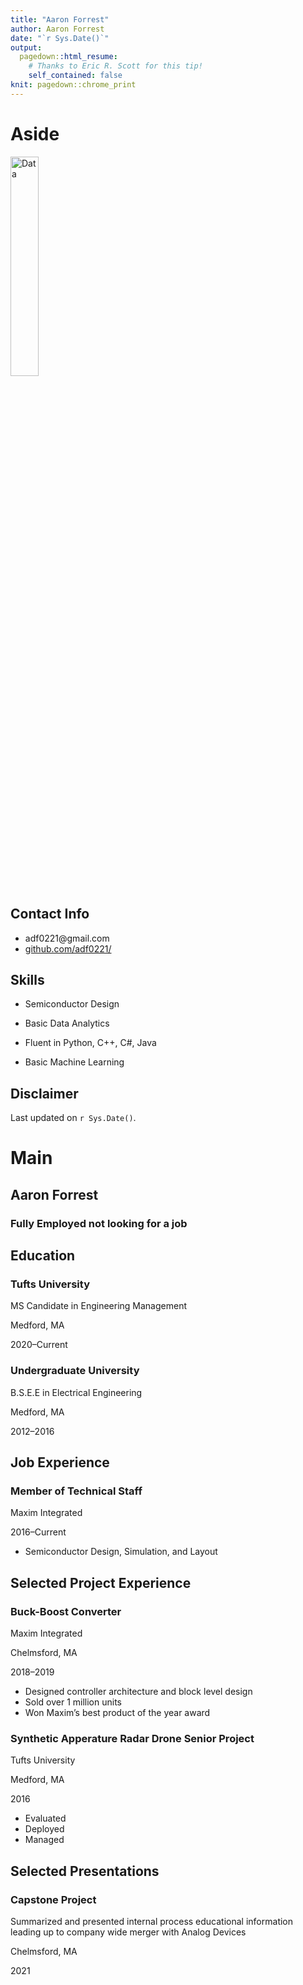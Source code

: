 ```yaml
---
title: "Aaron Forrest"
author: Aaron Forrest
date: "`r Sys.Date()`"
output:
  pagedown::html_resume:
    # Thanks to Eric R. Scott for this tip! 
    self_contained: false
knit: pagedown::chrome_print
---
```


Aside
================================================================================


![Data](data_icon.png){width=30%}
<!-- ![Data](`r here::here("data_icon.png")`) -->



Contact Info {#contact}
--------------------------------------------------------------------------------

- <i class="fa fa-envelope"></i>adf0221@gmail.com
- <i class="fa fa-github"></i> [github.com/adf0221/](https://github.com/adf0221)
<!-- - <i class="fa fa-phone"></i> +1 123-456-7891 -->


Skills {#skills}
--------------------------------------------------------------------------------

- Semiconductor Design 

- Basic Data Analytics

- Fluent in Python, C++, C#, Java 

- Basic Machine Learning




Disclaimer {#disclaimer}
--------------------------------------------------------------------------------

<!--This resume was made with the R package [**pagedown**](https://github.com/rstudio/pagedown).-->

Last updated on `r Sys.Date()`.



Main
================================================================================

Aaron Forrest {#title}
--------------------------------------------------------------------------------

### Fully Employed not looking for a job


Education {data-icon=graduation-cap data-concise=true}
--------------------------------------------------------------------------------

### Tufts University

MS Candidate in Engineering Management

Medford, MA

2020--Current


### Undergraduate University

B.S.E.E in Electrical Engineering

Medford, MA

2012--2016



Job Experience {data-icon=flask}
--------------------------------------------------------------------------------

### Member of Technical Staff

Maxim Integrated

2016--Current

- Semiconductor Design, Simulation, and Layout



Selected Project Experience {data-icon=chalkboard-teacher}
--------------------------------------------------------------------------------

### Buck-Boost Converter

Maxim Integrated

Chelmsford, MA

2018--2019

<!--::: concise-->
- Designed controller architecture and block level design
- Sold over 1 million units
- Won Maxim's best product of the year award
<!--:::-->




### Synthetic Apperature Radar Drone Senior Project

Tufts University

Medford, MA

2016

- Evaluated 
- Deployed
- Managed 



Selected Presentations {data-icon=comment-alt}
--------------------------------------------------------------------------------
### Capstone Project
Summarized and presented internal process educational information leading up to company wide merger with Analog Devices

Chelmsford, MA

2021


